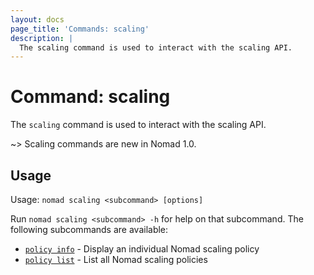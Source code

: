 ```yaml
---
layout: docs
page_title: 'Commands: scaling'
description: |
  The scaling command is used to interact with the scaling API.
---
```


# Command: scaling

The `scaling` command is used to interact with the scaling API.

~> Scaling commands are new in Nomad 1.0.

## Usage

Usage: `nomad scaling <subcommand> [options]`

Run `nomad scaling <subcommand> -h` for help on that subcommand. The following
subcommands are available:

- [`policy info`][scalingpolicyinfo] - Display an individual Nomad scaling policy
- [`policy list`][scalingpolicylist] - List all Nomad scaling policies

[scalingpolicyinfo]: /docs/commands/scaling/policy-info

[scalingpolicylist]: /docs/commands/scaling/policy-list
